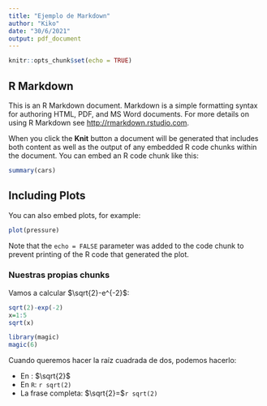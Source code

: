```yaml
---
title: "Ejemplo de Markdown"
author: "Kiko"
date: "30/6/2021"
output: pdf_document
---
```


```r
knitr::opts_chunk$set(echo = TRUE)
```

## R Markdown

This is an R Markdown document. Markdown is a simple formatting syntax for authoring HTML, PDF, and MS Word documents. For more details on using R Markdown see <http://rmarkdown.rstudio.com>.

When you click the **Knit** button a document will be generated that includes both content as well as the output of any embedded R code chunks within the document. You can embed an R code chunk like this:

```r
summary(cars)
```

## Including Plots

You can also embed plots, for example:

```r
plot(pressure)
```

Note that the `echo = FALSE` parameter was added to the code chunk to prevent printing of the R code that generated the plot.


### Nuestras propias chunks

Vamos a calcular $\sqrt{2}-e^{-2}$:

```r
sqrt(2)-exp(-2)
x=1:5
sqrt(x)
```

```r
library(magic)
magic(6)
```

Cuando queremos hacer la raíz cuadrada de dos, podemos hacerlo:

- En \LaTeX: $\sqrt{2}$
- En `R`: `r sqrt(2)`
- La frase completa: $\sqrt{2}=$`r sqrt(2)`

